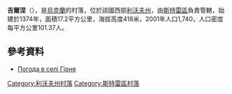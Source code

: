 {{coord|49|10|50|N|23|44|3|E|scale:100000|display=title}}

'''吉爾涅'''（{{lang-uk|Гірне}}），是[[烏克蘭|烏克蘭]]的村落，位於該國西部[[利沃夫州|利沃夫州]]，由[[斯特雷區|斯特雷區]]負責管轄，始建於1374年，面積17.2平方公里，海拔高度418米，2001年人口1,740，人口密度每平方公里101.37人。

==參考資料==
* [http://weather.in.ua/ua/l'vovskaja/5100 Погода в селі Гірне] {{Wayback|url=http://weather.in.ua/ua/l'vovskaja/5100 |date=20200202052833 }}

{{DEFAULTSORT:Гірне}}
[[Category:利沃夫州村落|Category:利沃夫州村落]]
[[Category:斯特雷區村落|Category:斯特雷區村落]]


{{Lviv-geo-stub}}